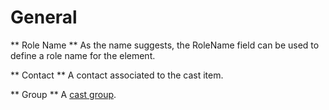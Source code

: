 

# General

** Role Name ** As the name suggests, the RoleName field can be used to define a role name for the element.

** Contact ** A contact associated to the cast item.

** Group ** A [cast group](02_cast_groups.mdx).
